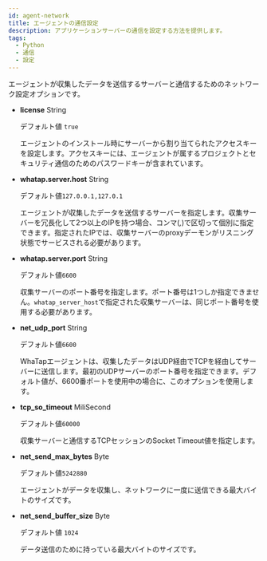 ```yaml
---
id: agent-network
title: エージェントの通信設定
description: アプリケーションサーバーの通信を設定する方法を提供します。
tags:
  - Python
  - 通信
  - 設定
---
```


エージェントが収集したデータを送信するサーバーと通信するためのネットワーク設定オプションです。

-   **license** <span class='type'>String</span>

    デフォルト値 `true`

    エージェントのインストール時にサーバーから割り当てられたアクセスキーを設定します。アクセスキーには、エージェントが属するプロジェクトとセキュリティ通信のためのパスワードキーが含まれています。

-   **whatap.server.host** <span class='type'>String</span>

    デフォルト値`127.0.0.1,127.0.1`

    エージェントが収集したデータを送信するサーバーを指定します。収集サーバーを冗長化して2つ以上のIPを持つ場合、コンマ(_,_)で区切って個別に指定できます。指定されたIPでは、収集サーバーのproxyデーモンがリスニング状態でサービスされる必要があります。

-   **whatap.server.port** <span class='type'>String</span>

    デフォルト値`6600`

    収集サーバーのポート番号を指定します。ポート番号は1つしか指定できません。`whatap_server_host`で指定された収集サーバーは、同じポート番号を使用する必要があります。

-   **net_udp_port** <span class='type'>String</span>

    デフォルト値`6600`

    WhaTapエージェントは、収集したデータはUDP経由でTCPを経由してサーバーに送信します。最初のUDPサーバーのポート番号を指定できます。デフォルト値が、6600番ポートを使用中の場合に、このオプションを使用します。

-   **tcp_so_timeout** <span class='type'>MiliSecond</span>

    デフォルト値`60000`

    収集サーバーと通信するTCPセッションのSocket Timeout値を指定します。

-   **net_send_max_bytes** <span class='type'>Byte</span>

    デフォルト値`5242880`

    エージェントがデータを収集し、ネットワークに一度に送信できる最大バイトのサイズです。     

-   **net_send_buffer_size** <span class='type'>Byte</span>

    デフォルト値 `1024`

    データ送信のために持っている最大バイトのサイズです。            
